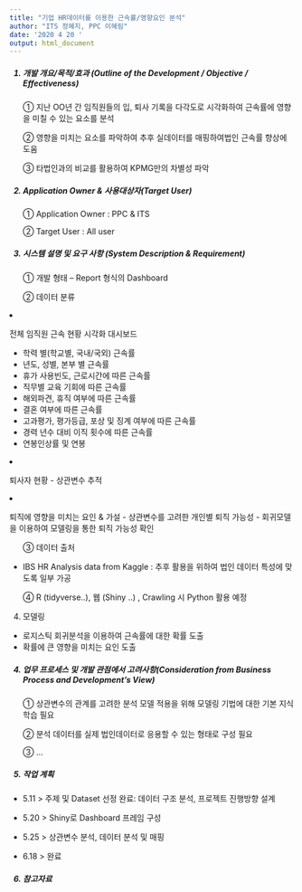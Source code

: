 ```yaml
---
title: "기업 HR데이터를 이용한 근속률/영향요인 분석"
author: "ITS 정혜지, PPC 이혜림"
date: '2020 4 20 '
output: html_document
---
```

 
<h5> 1.	개발 개요/목적/효과 (Outline of the Development / Objective / Effectiveness) </h5>
<ul> ①	지난 OO년 간 임직원들의 입, 퇴사 기록을 다각도로 시각화하여 근속률에 영향을 미칠 수 있는 요소를 분석 </ul>
<ul> ②	영향을 미치는 요소를 파악하여 추후 실데이터를 매핑하여법인 근속률 향상에 도움 </ul> 
<ul> ③	타법인과의 비교를 활용하여 KPMG만의 차별성 파악
 </ul> 
<h5> 2.	Application Owner & 사용대상자(Target User) </h5>
<ul> ①	Application Owner : PPC & ITS  </ul>
<ul> ②	Target User : All user </ul>

<h5> 3.	시스템 설명 및 요구 사항 (System Description & Requirement) </h5>
<ul> ①	개발 형태 – Report 형식의 Dashboard </ul>
<ul> ②	데이터 분류 </ul>

  1. 전체 임직원 근속 현황 시각화 대시보드
      *	학력 별(학교별, 국내/국외) 근속률
      *	년도, 성별, 본부 별 근속률
      *	휴가 사용빈도, 근로시간에 따른 근속률
      * 직무별 교육 기회에 따른 근속률
      * 해외파견, 휴직 여부에 따른 근속률
      * 결혼 여부에 따른 근속률
      * 고과평가, 평가등급, 포상 및 징계 여부에 따른 근속률
      * 경력 년수 대비 이직 횟수에 따른 근속률
      * 연봉인상률 및 연봉


  2.  퇴사자 현황
    - 상관변수 추적

  3. 퇴직에 영향을 미치는 요인 & 가설
    - 상관변수를 고려한 개인별 퇴직 가능성
    - 회귀모델을 이용하여 모델링을 통한 퇴직 가능성 확인


<ul> ③	데이터 출처</ul>

 - IBS HR Analysis data from Kaggle : 추후 활용을 위하여 법인 데이터 특성에 맞도록 일부 가공

<ul> ④	R (tidyverse..), 웹 (Shiny ..) , Crawling 시 Python 활용 예정</ul>

  4.  모델링
   * 로지스틱 회귀분석을 이용하여 근속률에 대한 확률 도출
   * 확률에 큰 영향을 미치는 요인 도출



<h5> 4.	업무 프로세스 및 개발 관점에서 고려사항(Consideration from Business Process and Development’s View) </h5>

<ul> ①	상관변수의 관계를 고려한 분석 모델 적용을 위해 모델링 기법에 대한 기본 지식 학습 필요 </ul>
<ul> ②	분석 데이터를 실제 법인데이터로 응용할 수 있는 형태로 구성 필요</ul>
<ul> ③	...  </ul>


<h5> 5.  작업 계획 </h5>

 - 5.11 > 주제 및 Dataset 선정 완료: 데이터 구조 분석, 프로젝트 진행방향 설계
 - 5.20 > Shiny로 Dashboard 프레임 구성 
 - 5.25 > 상관변수 분석, 데이터 분석 및 매핑
 
 - 6.18 > 완료 

<h5> 6.  참고자료 </h5>